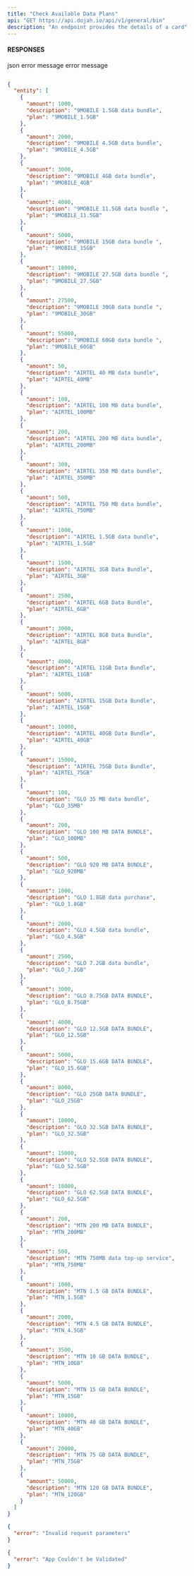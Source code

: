 ```yaml
---
title: "Check Available Data Plans"
api: "GET https://api.dojah.io/api/v1/general/bin"
description: "An endpoint provides the details of a card"
---
```




#### RESPONSES

<ResponseField name="200" type="json">
 json
</ResponseField>

<ResponseField name="400" type="Object">
  <Expandable title="properties">
    <ResponseField name="error" type="string">
      error message
    </ResponseField>

  </Expandable>
</ResponseField>

<ResponseField name="401" type="Object">
  <Expandable title="properties">
    <ResponseField name="error" type="string">
      error message
    </ResponseField>

  </Expandable>
</ResponseField>


<ResponseExample>

```json 200

{
  "entity": [
    {
      "amount": 1000,
      "description": "9MOBILE 1.5GB data bundle",
      "plan": "9MOBILE_1.5GB"
    },
    {
      "amount": 2000,
      "description": "9MOBILE 4.5GB data bundle",
      "plan": "9MOBILE_4.5GB"
    },
    {
      "amount": 3000,
      "description": "9MOBILE 4GB data bundle",
      "plan": "9MOBILE_4GB"
    },
    {
      "amount": 4000,
      "description": "9MOBILE 11.5GB data bundle ",
      "plan": "9MOBILE_11.5GB"
    },
    {
      "amount": 5000,
      "description": "9MOBILE 15GB data bundle ",
      "plan": "9MOBILE_15GB"
    },
    {
      "amount": 18000,
      "description": "9MOBILE 27.5GB data bundle ",
      "plan": "9MOBILE_27.5GB"
    },
    {
      "amount": 27500,
      "description": "9MOBILE 30GB data bundle ",
      "plan": "9MOBILE_30GB"
    },
    {
      "amount": 55000,
      "description": "9MOBILE 60GB data bundle ",
      "plan": "9MOBILE_60GB"
    },
    {
      "amount": 50,
      "description": "AIRTEL 40 MB data bundle",
      "plan": "AIRTEL_40MB"
    },
    {
      "amount": 100,
      "description": "AIRTEL 100 MB data bundle",
      "plan": "AIRTEL_100MB"
    },
    {
      "amount": 200,
      "description": "AIRTEL 200 MB data bundle",
      "plan": "AIRTEL_200MB"
    },
    {
      "amount": 300,
      "description": "AIRTEL 350 MB data bundle",
      "plan": "AIRTEL_350MB"
    },
    {
      "amount": 500,
      "description": "AIRTEL 750 MB data bundle",
      "plan": "AIRTEL_750MB"
    },
    {
      "amount": 1000,
      "description": "AIRTEL 1.5GB data bundle",
      "plan": "AIRTEL_1.5GB"
    },
    {
      "amount": 1500,
      "description": "AIRTEL 3GB Data Bundle",
      "plan": "AIRTEL_3GB"
    },
    {
      "amount": 2500,
      "description": "AIRTEL 6GB Data Bundle",
      "plan": "AIRTEL_6GB"
    },
    {
      "amount": 3000,
      "description": "AIRTEL 8GB Data Bundle",
      "plan": "AIRTEL_8GB"
    },
    {
      "amount": 4000,
      "description": "AIRTEL 11GB Data Bundle",
      "plan": "AIRTEL_11GB"
    },
    {
      "amount": 5000,
      "description": "AIRTEL 15GB Data Bundle",
      "plan": "AIRTEL_15GB"
    },
    {
      "amount": 10000,
      "description": "AIRTEL 40GB Data Bundle",
      "plan": "AIRTEL_40GB"
    },
    {
      "amount": 15000,
      "description": "AIRTEL 75GB Data Bundle",
      "plan": "AIRTEL_75GB"
    },
    {
      "amount": 100,
      "description": "GLO 35 MB data bundle",
      "plan": "GLO_35MB"
    },
    {
      "amount": 200,
      "description": "GLO 100 MB DATA BUNDLE",
      "plan": "GLO_100MB"
    },
    {
      "amount": 500,
      "description": "GLO 920 MB DATA BUNDLE",
      "plan": "GLO_920MB"
    },
    {
      "amount": 1000,
      "description": "GLO 1.8GB data purchase",
      "plan": "GLO_1.8GB"
    },
    {
      "amount": 2000,
      "description": "GLO 4.5GB data bundle",
      "plan": "GLO_4.5GB"
    },
    {
      "amount": 2500,
      "description": "GLO 7.2GB data bundle",
      "plan": "GLO_7.2GB"
    },
    {
      "amount": 3000,
      "description": "GLO 8.75GB DATA BUNDLE",
      "plan": "GLO_8.75GB"
    },
    {
      "amount": 4000,
      "description": "GLO 12.5GB DATA BUNDLE",
      "plan": "GLO_12.5GB"
    },
    {
      "amount": 5000,
      "description": "GLO 15.6GB DATA BUNDLE",
      "plan": "GLO_15.6GB"
    },
    {
      "amount": 8000,
      "description": "GLO 25GB DATA BUNDLE",
      "plan": "GLO_25GB"
    },
    {
      "amount": 10000,
      "description": "GLO 32.5GB DATA BUNDLE",
      "plan": "GLO_32.5GB"
    },
    {
      "amount": 15000,
      "description": "GLO 52.5GB DATA BUNDLE",
      "plan": "GLO_52.5GB"
    },
    {
      "amount": 18000,
      "description": "GLO 62.5GB DATA BUNDLE",
      "plan": "GLO_62.5GB"
    },
    {
      "amount": 200,
      "description": "MTN 200 MB DATA BUNDLE",
      "plan": "MTN_200MB"
    },
    {
      "amount": 500,
      "description": "MTN 750MB data top-up service",
      "plan": "MTN_750MB"
    },
    {
      "amount": 1000,
      "description": "MTN 1.5 GB DATA BUNDLE",
      "plan": "MTN_1.5GB"
    },
    {
      "amount": 2000,
      "description": "MTN 4.5 GB DATA BUNDLE",
      "plan": "MTN_4.5GB"
    },
    {
      "amount": 3500,
      "description": "MTN 10 GB DATA BUNDLE",
      "plan": "MTN_10GB"
    },
    {
      "amount": 5000,
      "description": "MTN 15 GB DATA BUNDLE",
      "plan": "MTN_15GB"
    },
    {
      "amount": 10000,
      "description": "MTN 40 GB DATA BUNDLE",
      "plan": "MTN_40GB"
    },
    {
      "amount": 20000,
      "description": "MTN 75 GB DATA BUNDLE",
      "plan": "MTN_75GB"
    },
    {
      "amount": 50000,
      "description": "MTN 120 GB DATA BUNDLE",
      "plan": "MTN_120GB"
    }
  ]
}
```

```json 400
{
  "error": "Invalid request parameters"
}
```

```json 401
{
  "error": "App Couldn't be Validated"
}
```

</ResponseExample>